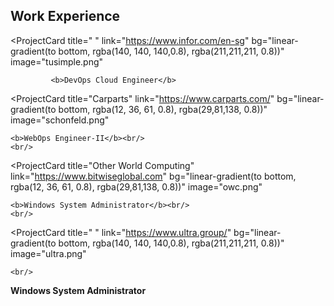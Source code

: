 ## Work Experience

<ProjectCard
  title=" "
  link="https://www.infor.com/en-sg"
  bg="linear-gradient(to bottom, rgba(140, 140, 140,0.8), rgba(211,211,211, 0.8))"
  image="tusimple.png"
>
             <b>DevOps Cloud Engineer</b>
</ProjectCard>

<ProjectCard
  title="Carparts"
  link="https://www.carparts.com/"
  bg="linear-gradient(to bottom, rgba(12, 36, 61, 0.8), rgba(29,81,138, 0.8))"
  image="schonfeld.png"
>
    <b>WebOps Engineer-II</b><br/>
    <br/>
</ProjectCard>

<ProjectCard
  title="Other World Computing"
  link="https://www.bitwiseglobal.com"
  bg="linear-gradient(to bottom, rgba(12, 36, 61, 0.8), rgba(29,81,138, 0.8))"
  image="owc.png"
>
    <b>Windows System Administrator</b><br/>
    <br/>
</ProjectCard>

<ProjectCard
  title=" "
  link="https://www.ultra.group/"
  bg="linear-gradient(to bottom, rgba(140, 140, 140,0.8), rgba(211,211,211, 0.8))"
  image="ultra.png"
>
    <br/>
<b>Windows System Administrator</b><br/>
    <br/>
</ProjectCard>
